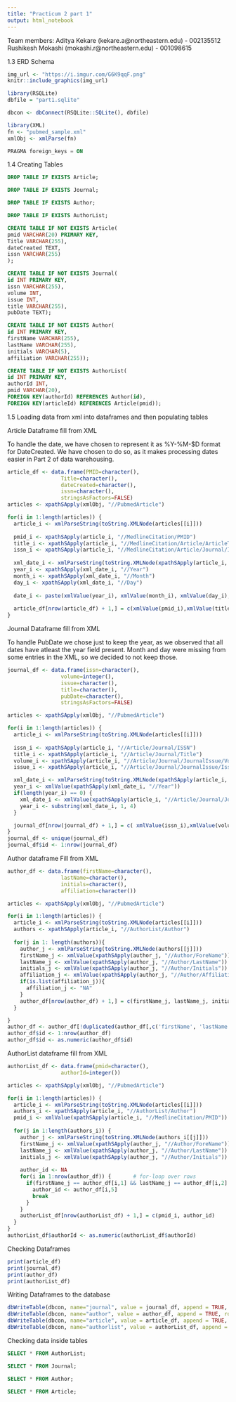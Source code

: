 ```yaml
---
title: "Practicum 2 part 1"
output: html_notebook
---
```


Team members:
Aditya Kekare (kekare.a@northeastern.edu) - 002135512
Rushikesh Mokashi (mokashi.r@northeastern.edu) - 001098615

1.3 ERD Schema
```r
img_url <- "https://i.imgur.com/G6K9qqF.png"
knitr::include_graphics(img_url)
```
```r
library(RSQLite)
dbfile = "part1.sqlite"

dbcon <- dbConnect(RSQLite::SQLite(), dbfile)

library(XML)
fn <- "pubmed_sample.xml"
xmlObj <- xmlParse(fn)
```

```sql
PRAGMA foreign_keys = ON
```

1.4 Creating Tables 
```sql
DROP TABLE IF EXISTS Article;
```

```sql
DROP TABLE IF EXISTS Journal;
```

```sql
DROP TABLE IF EXISTS Author;
```

```sql
DROP TABLE IF EXISTS AuthorList;
```

```sql
CREATE TABLE IF NOT EXISTS Article(
pmid VARCHAR(20) PRIMARY KEY, 
Title VARCHAR(255),
dateCreated TEXT,
issn VARCHAR(255)
);
```

```sql
CREATE TABLE IF NOT EXISTS Journal(
id INT PRIMARY KEY,
issn VARCHAR(255),
volume INT,
issue INT,
title VARCHAR(255),
pubDate TEXT);
```

```sql
CREATE TABLE IF NOT EXISTS Author(
id INT PRIMARY KEY,
firstName VARCHAR(255),
lastName VARCHAR(255),
initials VARCHAR(5),
affiliation VARCHAR(255));
```

```sql
CREATE TABLE IF NOT EXISTS AuthorList(
id INT PRIMARY KEY,
authorId INT,
pmid VARCHAR(20),
FOREIGN KEY(authorId) REFERENCES Author(id),
FOREIGN KEY(articleId) REFERENCES Article(pmid));
```

1.5 
Loading data from xml into dataframes and then populating tables


Article Dataframe fill from XML

To handle the date, we have chosen to represent it as %Y-%M-$D format for DateCreated. We have chosen to do so, as it
makes processing dates easier in Part 2 of data warehousing.
```r
article_df <- data.frame(PMID=character(),
                 Title=character(),
                 dateCreated=character(),
                 issn=character(),
                 stringsAsFactors=FALSE)
articles <- xpathSApply(xmlObj, "//PubmedArticle")

for(i in 1:length(articles)) {
  article_i <- xmlParseString(toString.XMLNode(articles[[i]]))
  
  pmid_i <- xpathSApply(article_i, "//MedlineCitation/PMID")
  title_i <- xpathSApply(article_i, "//MedlineCitation/Article/ArticleTitle")
  issn_i <- xpathSApply(article_i, "//MedlineCitation/Article/Journal/ISSN")
  
  xml_date_i <- xmlParseString(toString.XMLNode(xpathSApply(article_i, "//MedlineCitation/DateCreated")))
  year_i <- xpathSApply(xml_date_i, "//Year")
  month_i <- xpathSApply(xml_date_i, "//Month")
  day_i <- xpathSApply(xml_date_i, "//Day")
  
  date_i <- paste(xmlValue(year_i), xmlValue(month_i), xmlValue(day_i), sep="-")
  
  article_df[nrow(article_df) + 1,] = c(xmlValue(pmid_i),xmlValue(title_i), date_i, xmlValue(issn_i))
}
```

Journal Dataframe fill from XML

To handle PubDate we chose just to keep the year, as we observed that all dates have atleast the year field present.
Month and day were missing from some entries in the XML, so we decided to not keep those. 
```r
journal_df <- data.frame(issn=character(),
                 volume=integer(),
                 issue=character(),
                 title=character(),
                 pubDate=character(),
                 stringsAsFactors=FALSE)

articles <- xpathSApply(xmlObj, "//PubmedArticle")

for(i in 1:length(articles)) {
  article_i <- xmlParseString(toString.XMLNode(articles[[i]]))
  
  issn_i <- xpathSApply(article_i, "//Article/Journal/ISSN")
  title_i <- xpathSApply(article_i, "//Article/Journal/Title")
  volume_i <- xpathSApply(article_i, "//Article/Journal/JournalIssue/Volume")
  issue_i <- xpathSApply(article_i, "//Article/Journal/JournalIssue/Issue")

  xml_date_i <- xmlParseString(toString.XMLNode(xpathSApply(article_i, "//Article/Journal/JournalIssue/PubDate")))
  year_i <- xmlValue(xpathSApply(xml_date_i, "//Year"))
  if(length(year_i) == 0) {
    xml_date_i <- xmlValue(xpathSApply(article_i, "//Article/Journal/JournalIssue/PubDate/MedlineDate"))
    year_i <- substring(xml_date_i, 1, 4)
  }

  journal_df[nrow(journal_df) + 1,] = c( xmlValue(issn_i),xmlValue(volume_i), xmlValue(issue_i),  xmlValue(title_i), year_i)
}
journal_df <- unique(journal_df)
journal_df$id <- 1:nrow(journal_df)
```

Author dataframe Fill from XML
```r
author_df <- data.frame(firstName=character(),
                 lastName=character(),
                 initials=character(),
                 affiliation=character())

articles <- xpathSApply(xmlObj, "//PubmedArticle")

for(i in 1:length(articles)) {
  article_i <- xmlParseString(toString.XMLNode(articles[[i]]))
  authors <- xpathSApply(article_i, "//AuthorList/Author")
  
  for(j in 1: length(authors)){
    author_j <- xmlParseString(toString.XMLNode(authors[[j]]))
    firstName_j <- xmlValue(xpathSApply(author_j, "//Author/ForeName"))
    lastName_j <- xmlValue(xpathSApply(author_j, "//Author/LastName"))
    initials_j <- xmlValue(xpathSApply(author_j, "//Author/Initials"))
    affiliation_j <- xmlValue(xpathSApply(author_j, "//Author/Affiliation"))
    if(is.list(affiliation_j)){
      affiliation_j <- "NA"
    }
    author_df[nrow(author_df) + 1,] = c(firstName_j, lastName_j, initials_j, affiliation_j)
  }

}
author_df <- author_df[!duplicated(author_df[,c('firstName', 'lastName', 'initials')]),]
author_df$id <- 1:nrow(author_df)
author_df$id <- as.numeric(author_df$id)
```

AuthorList dataframe fill from XML
```r
authorList_df <- data.frame(pmid=character(),
                 authorId=integer())

articles <- xpathSApply(xmlObj, "//PubmedArticle")

for(i in 1:length(articles)) {
  article_i <- xmlParseString(toString.XMLNode(articles[[i]]))
  authors_i <- xpathSApply(article_i, "//AuthorList/Author")
  pmid_i <- xmlValue(xpathSApply(article_i, "//MedlineCitation/PMID"))
  
  for(j in 1:length(authors_i)) {
    author_j <- xmlParseString(toString.XMLNode(authors_i[[j]]))
    firstName_j <- xmlValue(xpathSApply(author_j, "//Author/ForeName"))
    lastName_j <- xmlValue(xpathSApply(author_j, "//Author/LastName"))
    initials_j <- xmlValue(xpathSApply(author_j, "//Author/Initials"))
    
    author_id <- NA
    for(i in 1:nrow(author_df)) {       # for-loop over rows
      if(firstName_j == author_df[i,1] && lastName_j == author_df[i,2] && initials_j == author_df[i,3]) {
        author_id <- author_df[i,5]
        break
      }
    }
    authorList_df[nrow(authorList_df) + 1,] = c(pmid_i, author_id)
  }
}
authorList_df$authorId <- as.numeric(authorList_df$authorId)
```

Checking Dataframes
```r
print(article_df)
print(journal_df)
print(author_df)
print(authorList_df)
```

Writing Dataframes to the database
```r
dbWriteTable(dbcon, name="journal", value = journal_df, append = TRUE, row.names = FALSE)
dbWriteTable(dbcon, name="author", value = author_df, append = TRUE, row.names = FALSE)
dbWriteTable(dbcon, name="article", value = article_df, append = TRUE, row.names = FALSE)
dbWriteTable(dbcon, name="authorlist", value = authorList_df, append = TRUE, row.names = FALSE)
```

Checking data inside tables 

```sql
SELECT * FROM AuthorList;
```

```sql
SELECT * FROM Journal;
```

```sql
SELECT * FROM Author;
```

```sql
SELECT * FROM Article;
```

